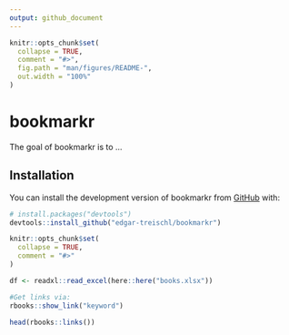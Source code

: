 ```yaml
---
output: github_document
---
```



<!-- README.md is generated from README.Rmd. Please edit that file -->

```r
knitr::opts_chunk$set(
  collapse = TRUE,
  comment = "#>",
  fig.path = "man/figures/README-",
  out.width = "100%"
)
```

# bookmarkr

<!-- badges: start -->
<!-- badges: end -->

The goal of bookmarkr is to ...

## Installation

You can install the development version of bookmarkr from [GitHub](https://github.com/) with:

``` r
# install.packages("devtools")
devtools::install_github("edgar-treischl/bookmarkr")
```

```r
knitr::opts_chunk$set(
  collapse = TRUE,
  comment = "#>"
)

df <- readxl::read_excel(here::here("books.xlsx"))

```

```r
#Get links via: 
rbooks::show_link("keyword")
```


```r
head(rbooks::links())
```


